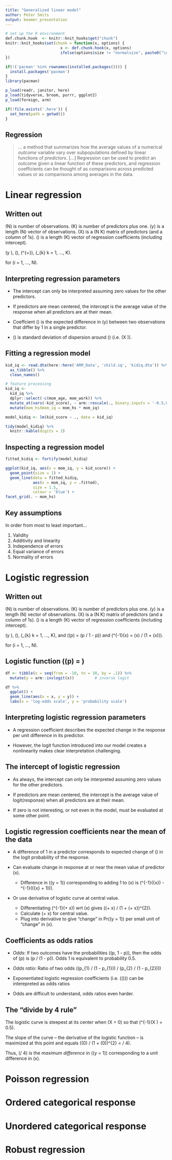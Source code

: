 ```yaml
---
title: "Generalized linear model"
author: Peter Smits
output: beamer_presentation
---
```

```r
# set up the R environment
def.chunk.hook  <- knitr::knit_hooks$get("chunk")
knitr::knit_hooks$set(chunk = function(x, options) {
                        x <- def.chunk.hook(x, options)
                        ifelse(options$size != "normalsize", paste0("\n \\", options$size,"\n\n", x, "\n\n \\normalsize"), x)
})

if(!('pacman' %in% rownames(installed.packages()))) {
  install.packages('pacman')
}
library(pacman)

p_load(readr, janitor, here)
p_load(tidyverse, broom, purrr, ggplot2)
p_load(foreign, arm)

if(!file.exists('.here')) {
  set_here(path = getwd())
}
```


## Regression

> ... a method that summarizes how the average values of a numerical *outcome* variable vary over subpopulations defined by linear functions of *predictors*. [...] Regression can be used to predict an outcome given a linear function of these predictors, and regression coefficients can be thought of as comparisons across predicted values or as comparisons among averages in the data.

\begin{small}
Gelman and Hill, 2007, p.31
\end{small}


# Linear regression

## Written out

\(N\) is number of observations. \(K\) is number of predictors plus one. \(y\) is a length \(N\) vector of observations. \(X\) is a \(N \times K\) matrix of predictors (and a column of 1s). \(\beta\) is a length \(K\) vector of regression coefficients (including intercept).

\(y \in \mathbb{R}\), \(\mu \in \mathbb{R}\), \(\sigma \in \mathbb{R}^{+}\), \(\beta_{k} \in \mathbb{R} \text{ for } k = 1, ..., K\).
\begin{align*}
y_{i} &\sim \mathcal{N}(\mu_{i}, \sigma) \\
\mu_{i} &= X_{i} \beta
\end{align*}

for \(i = 1, ..., N\).



## Interpreting regression parameters

- The intercept can only be interpreted assuming zero values for the other predictors. 

- If predictors are mean centered, the intercept is the average value of the response when all predictors are at their mean.

- Coeffcient \(\beta\) is the expected difference in \(y\) between two observations that differ by 1 in a single predictor.

- \(\sigma\) is standard deviation of dispersion around \(\mu\) (i.e. \(X \beta\)).



## Fitting a regression model

```r
kid_iq <- read.dta(here::here('ARM_Data', 'child.iq', 'kidiq.dta')) %>% 
  as_tibble() %>%
  clean_names()

# feature processing 
kid_iq <- 
  kid_iq %>%
  dplyr::select(-c(mom_age, mom_work)) %>%
  mutate_at(vars(-kid_score), ~ arm::rescale(., binary.inputs = '-0.5,0.5')) %>%
  mutate(mom_hsXmom_iq = mom_hs * mom_iq)

model_kidiq <- lm(kid_score ~ ., data = kid_iq)

tidy(model_kidiq) %>%
  knitr::kable(digits = 2)
```



## Inspecting a regression model

```r
fitted_kidiq <- fortify(model_kidiq)

ggplot(kid_iq, aes(x = mom_iq, y = kid_score)) +
  geom_point(size = 1) +
  geom_line(data = fitted_kidiq, 
            aes(x = mom_iq, y = .fitted),
            size = 1.5,
            colour = 'blue') +
facet_grid(. ~ mom_hs)
```



## Key assumptions

In order from most to least important...

1. Validity
2. Additivity and linearity
3. Independence of errors
4. Equal variance of errors
5. Normality of errors



# Logistic regression


## Written out

\(N\) is number of observations. \(K\) is number of predictors plus one. \(y\) is a length \(N\) vector of observations. \(X\) is a \(N \times K\) matrix of predictors (and a column of 1s). \(\beta\) is a length \(K\) vector of regression coefficients (including intercept).

\(y \in {0, 1}\), \(\theta \in [0, 1]\), \(\beta_{k} \in \mathbb{R} \text{ for } k = 1, ..., K\), and \(\text{logit}(p) = \log(p / 1 - p)\) and \(\text{logit}^{-1}(x) = \exp(x) / (1 + \exp(x))\).
\begin{align*}
y_{i} &\sim \text{Bernoulli}(\theta_{i}) \\
\theta_{i}&= \text{logit}^{-1}(X_{i} \beta)
\end{align*}

for \(i = 1, ..., N\).



## Logistic function \(\text{logit}(p) = \frac{p}{1 - p}\)

```r
df <- tibble(x = seq(from = -10, to = 10, by = .1)) %>%
  mutate(y = arm::invlogit(x))         # inverse logit

df %>%
  ggplot() +
  geom_line(aes(x = x, y = y)) +
  labs(x = 'log-odds scale', y = 'probability scale')
```



## Interpreting logistic regression parameters

- A regression coefficient describes the expected change in the response per unit difference in its predictor. 


- However, the logit function introduced into our model creates a nonlinearity makes clear interpretation challenging.



## The intercept of logistic regression

- As always, the intercept can only be interpreted assuming zero values for the other predictors. 

- If predictors are mean centered, the intercept is the average value of logit(response) when all predictors are at their mean.

- If zero is not interesting, or not even in the model, must be evaluated at some other point.



## Logistic regression coefficients near the mean of the data

- A difference of 1 in a predictor corresponds to expected change of \(\beta\) in the logit probability of the response.

- Can evaluate change in response at or near the mean value of predictor \(x\). 
  - Difference in \(\text{Pr}(y = 1)\) corresponding to adding 1 to \(x\) is \(\text{logit}^{-1}(\beta \bar{x}) - \text{logit}^{-1}(\beta (\bar{x} + 1))\).

- Or use derivative of logistic curve at central value.
  - Differentiating \(\text{logit}^{-1}(\alpha + \beta x)\) wrt \(x\) gives \(\beta \exp(\alpha + \beta x) / (1 + \exp(\alpha + \beta x))^{2}\).
  - Calculate \(\alpha + \beta x\) for central value.
  - Plug into derivative to give "change" in Pr\((y = 1)\) per small unit of "change" in \(x\).



## Coefficients as odds ratios

- *Odds*: If two outcomes have the probabilities \((p, 1 - p)\), then the odds of \(p\) is \(p / (1 - p)\). Odds 1 is equivalent to probability 0.5.

- *Odds ratio*: Ratio of two odds \((p_{1} / (1 - p_{1})) / (p_{2} / (1 - p_{2}))\)

- Exponentiated logistic regression coefficients (i.e. \(\exp(\beta)\)) can be interepreted as odds ratios

- Odds are difficult to understand, odds ratios even harder.



## The "divide by 4 rule"

The logistic curve is steepest at its center when \(X \beta = 0\) so that \(\text{logit}^{-1}(X \beta) = 0.5\).

The slope of the curve -- the derivative of the logistic function -- is maximized at this point and equals \(\beta \exp(0) / (1 + \exp(0))^{2} = \beta / 4\).

Thus, \(\beta / 4\) is the *maximum difference* in \(\text{Pr}(y = 1)\) corresponding to a unit difference in \(x\).



# Poisson regression

# Ordered categorical response

# Unordered categorical response

# Robust regression
